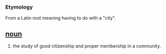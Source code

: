 === Etymology ===
From a Latin root meaning having to do with a "city".

== [[noun]] ==
#the study of good citizenship and proper membership in a community.